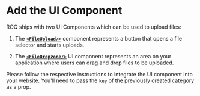 

# Add the UI Component

ROQ ships with two UI Components which can be used to upload files:

1. The [**`<FileUpload/>`**](/files/ui-components#fileupload) component represents a button that opens a file selector and starts uploads.

2. The [**`<FileDropzone/>`**](/files/ui-components#filedropzone) UI component represents an area on your application where users can drag and drop files to be uploaded.

Please follow the respective instructions to integrate the UI component into your website. You'll need to pass the `key` of the previously created category as a prop.
